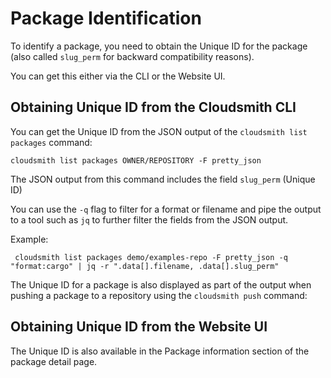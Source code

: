 
# Package Identification

To identify a package, you need to obtain the Unique ID for the package (also called `slug_perm` for backward compatibility reasons).

You can get this either via the CLI or the Website UI. 

## Obtaining Unique ID from the Cloudsmith CLI

You can get the Unique ID from the JSON output of the `cloudsmith list packages` command: 

```shell
cloudsmith list packages OWNER/REPOSITORY -F pretty_json
```

The JSON output from this command includes the field `slug_perm` (Unique ID) 

<BlockImage src={img40d3d19_UniqueID_CLI} alt="list packages JSON output"></BlockImage>

You can use the `-q` flag to filter for a format or filename and pipe the output to a tool such as `jq` to further filter the fields from the JSON output. 

Example:

```shell
 cloudsmith list packages demo/examples-repo -F pretty_json -q "format:cargo" | jq -r ".data[].filename, .data[].slug_perm"
```

<BlockImage src={img63d5fd8_CLi_Slug_Perm_JQ} alt="Using jq to filter JSON output"></BlockImage>

The Unique ID for a package is also displayed as part of the output when pushing a package to a repository using the `cloudsmith push` command:

<BlockImage src={imgc40c783_CLI_Push_slug_perm} alt="Unique ID as part of cloudsmith push command output"></BlockImage>

## Obtaining Unique ID from the Website UI

The Unique ID is also available in the Package information section of the package detail page. 

<BlockImage src={imge67ff4591a7b7a30a40c3086a0965c3db3812b09e8a5d82729604d5e2ccd6d04_package_identification} alt=""></BlockImage>